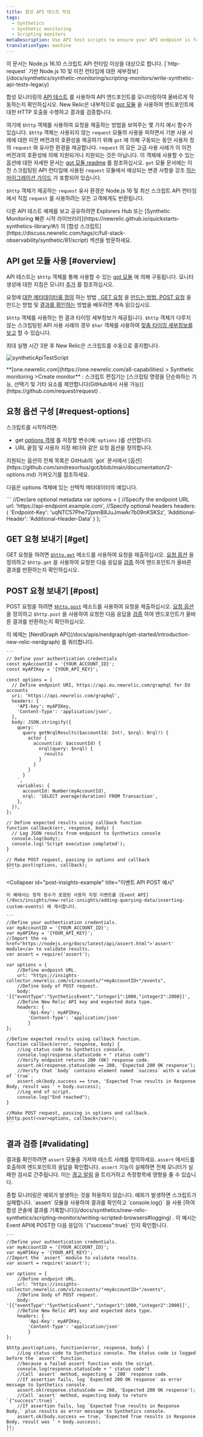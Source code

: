 ```yaml
---
title: 합성 API 테스트 작성
tags:
  - Synthetics
  - Synthetic monitoring
  - Scripting monitors
metaDescription: Use API test scripts to ensure your API endpoint is functioning correctly.
translationType: machine
---
```



<Callout variant="important">
  이 문서는 Node.js 16.10 스크립트 API 런타임 이상을 대상으로 합니다. [`http-request` 기반 Node.js 10 및 이전 런타임에 대한 세부정보](/docs/synthetics/synthetic-monitoring/scripting-monitors/write-synthetic-api-tests-legacy)
</Callout>

합성 모니터링의 [API 테스트](/docs/synthetics/new-relic-synthetics/getting-started/types-synthetics-monitors) 를 사용하여 API 엔드포인트를 모니터링하여 올바르게 작동하는지 확인하십시오. New Relic은 내부적으로 [got 모듈](https://github.com/sindresorhus/got) 을 사용하여 엔드포인트에 대한 HTTP 호출을 수행하고 결과를 검증합니다.

여기에 `$http` 객체를 사용하여 요청을 제출하는 방법을 보여주는 몇 가지 예시 함수가 있습니다. `$http` 객체는 사용되지 않는 `request` 모듈의 사용을 피하면서 기본 사용 사례에 대한 이전 버전과의 호환성을 제공하기 위해 `got` 에 의해 구동되는 동안 사용자 정의 `request` 와 유사한 환경을 제공합니다. `request` 의 모든 고급 사용 사례가 이 이전 버전과의 호환성에 의해 지원되거나 지원되는 것은 아닙니다. 이 객체에 사용할 수 있는 옵션에 대한 자세한 문서는 [got 모듈 readme](https://github.com/sindresorhus/got) 를 참조하십시오. `got` 모듈 문서에는 이전 스크립팅된 API 런타임에 사용된 `request` 모듈에서 예상되는 변경 사항을 강조 [하는 마이그레이션 가이드](https://github.com/sindresorhus/got/blob/main/documentation/migration-guides/request.md) 가 포함되어 있습니다.

`$http` 객체가 제공하는 `request` 유사 환경은 Node.js 16 및 최신 스크립트 API 런타임에서 직접 `request` 를 사용하려는 모든 고객에게도 반환됩니다.

<Callout variant="tip">
  다른 API 테스트 예제를 보고 공유하려면 Explorers Hub 또는 [Synthetic Monitoring 빠른 시작 라이브러리](https://newrelic.github.io/quickstarts-synthetics-library/#/) 의 [합성 스크립트](https://discuss.newrelic.com/tags/c/full-stack-observability/synthetic/81/script) 섹션을 방문하세요.
</Callout>

## API get 모듈 사용 [#overview]

API 테스트는 `$http` 객체를 통해 사용할 수 있는 [got 모듈](https://github.com/sindresorhus/got) 에 의해 구동됩니다. 모니터 생성에 대한 지침은 모니터 [추가](/docs/synthetics/new-relic-synthetics/using-monitors/adding-editing-monitors#adding-monitors) 를 참조하십시오.

요청에 [대한 메타데이터를 정의](#request-options) 하는 방법 [, GET 요청](#get) 을 [만드는 방법, POST 요청](#post) 을 만드는 방법 및 [결과를 확인하는](#validating) 방법을 배우려면 계속 읽으십시오.

`$http` 객체를 사용하는 한 결과 타이밍 세부정보가 제공됩니다. `$http` 객체가 다루지 않는 스크립팅된 API 사용 사례의 경우 `$har` 객체를 사용하여 [맞춤 타이밍 세부정보를 보고](/docs/synthetics/synthetic-monitoring/scripting-monitors/custom-timing-details/) 할 수 있습니다.

<Callout variant="important">
  최대 실행 시간 3분 후 New Relic은 스크립트를 수동으로 중지합니다.
</Callout>

<img
  title="syntheticApiTestScript"
  alt="syntheticApiTestScript"
  src={syntheticApiTestScript}
/>

<figcaption>
  **[one.newrelic.com](https://one.newrelic.com/all-capabilities) > Synthetic monitoring >Create monitor** : 스크립트 편집기는 [스크립팅 명령을 단순화하는 기능, 선택기 및 기타 요소를 제안합니다(GitHub에서 사용 가능)](https://github.com/request/request) .
</figcaption>

## 요청 옵션 구성 [#request-options]

스크립트를 시작하려면:

* get [options 객체](https://github.com/sindresorhus/got/blob/main/documentation/2-options.md) 를 저장할 변수(예: `options` )를 선언합니다.
* URL 끝점 및 사용자 지정 헤더와 같은 요청 옵션을 정의합니다.

<Callout variant="tip">
  지원되는 옵션의 전체 목록은 GitHub의 `got` 문서에서 [옵션](https://github.com/sindresorhus/got/blob/main/documentation/2-options.md) 가져오기를 참조하세요.
</Callout>

다음은 options 객체에 있는 선택적 메타데이터의 예입니다.

<CollapserGroup>
  <Collapser
    id="metadata-1"
    title="선택적 메타데이터 사용"
  >
    ```
    //Declare optional metadata
    var options = {
            //Specify the endpoint URL
            url: 'https://api-endpoint.example.com',
            //Specify optional headers
            headers: {
                    'Endpoint-Key': 'uqNTC57Phe72pnnB8JuJmwAr7b09nKSKSz',
                    'Additional-Header': 'Additional-Header-Data'
            }
    };
    ```
  </Collapser>
</CollapserGroup>

## GET 요청 보내기 [#get]

GET 요청을 하려면 [`$http.get`](https://github.com/request/request#requestget) 메소드를 사용하여 요청을 제출하십시오. [요청 옵션](#request-options) 을 정의하고 `$http.get` 을 사용하여 요청한 다음 응답을 [검증](#validating) 하여 엔드포인트가 올바른 결과를 반환하는지 확인하십시오.

## POST 요청 보내기 [#post]

POST 요청을 하려면 [`$http.post`](https://github.com/request/request#requestpost) 메소드를 사용하여 요청을 제출하십시오. [요청 옵션](#request-options) 을 정의하고 `$http.post` 을 사용하여 요청한 다음 응답을 [검증](#validating) 하여 엔드포인트가 올바른 결과를 반환하는지 확인하십시오.

<CollapserGroup>
  <Collapser
    id="get-nerdgraph-example"
    title="NerdGraph 예제"
  >
    이 예제는 [NerdGraph API](/docs/apis/nerdgraph/get-started/introduction-new-relic-nerdgraph) 를 쿼리합니다.

    ```
    // Define your authentication credentials
    const myAccountId = '{YOUR_ACCOUNT_ID}';
    const myAPIKey = '{YOUR_API_KEY}';

    const options = {
      // Define endpoint URI, https://api.eu.newrelic.com/graphql for EU accounts
      uri: 'https://api.newrelic.com/graphql',
      headers: {
        'API-key': myAPIKey,
        'Content-Type': 'application/json',
      },
      body: JSON.stringify({
        query: `
          query getNrqlResults($accountId: Int!, $nrql: Nrql!) {
            actor {
              account(id: $accountId) {
                nrql(query: $nrql) {
                  results
                }
              }
            }
          }
        `,
        variables: {
          accountId: Number(myAccountId),
          nrql: 'SELECT average(duration) FROM Transaction',
        },
      }),
    };

    // Define expected results using callback function
    function callback(err, response, body) {
      // Log JSON results from endpoint to Synthetics console
      console.log(body);
      console.log('Script execution completed');
    }

    // Make POST request, passing in options and callback
    $http.post(options, callback);
    ```
  </Collapser>

  <Collapser
    id="post-insights-example"
    title="이벤트 API POST 예시"
  >
    이 예에서는 정적 정수가 포함된 사용자 지정 이벤트를 [Event API](/docs/insights/new-relic-insights/adding-querying-data/inserting-custom-events) 에 게시합니다.

    ```
    //Define your authentication credentials.
    var myAccountID = '{YOUR_ACCOUNT_ID}';
    var myAPIKey = '{YOUR_API_KEY}';
    //Import the <a href="https://nodejs.org/docs/latest/api/assert.html">'assert' module</a> to validate results.
    var assert = require('assert');

    var options = {
        //Define endpoint URL.
        url: "https://insights-collector.newrelic.com/v1/accounts/"+myAccountID+"/events",
        //Define body of POST request.
        body: '[{"eventType":"SyntheticsEvent","integer1":1000,"integer2":2000}]',
        //Define New Relic API key and expected data type.
        headers: {
            'Api-Key': myAPIKey,
            'Content-Type': 'application/json'
            }
    };

    //Define expected results using callback function.
    function callback(error, response, body) {
        //Log status code to Synthetics console.
        console.log(response.statusCode + " status code")
        //Verify endpoint returns 200 (OK) response code.
        assert.ok(response.statusCode == 200, 'Expected 200 OK response');
        //Verify that `body` contains element named `success` with a value of `true`.
        assert.ok(body.success == true, 'Expected True results in Response Body, result was ' + body.success);
        //Log end of script.
        console.log("End reached");
    }

    //Make POST request, passing in options and callback.
    $http.post(<var>options, callback</var>);
    ```
  </Collapser>
</CollapserGroup>

## 결과 검증 [#validating]

결과를 확인하려면 `assert` 모듈을 가져와 테스트 사례를 정의하세요. `assert` 메서드를 호출하여 엔드포인트의 응답을 확인합니다. `assert` 기능이 실패하면 전체 모니터가 실패한 검사로 간주됩니다. 이는 [경고 알림](/docs/synthetics/new-relic-synthetics/using-monitors/alerting-synthetics#alerts) 을 트리거하고 측정항목에 영향을 줄 수 있습니다.

<Callout variant="important">
  종합 모니터링은 예외가 발생하는 것을 허용하지 않습니다. 예외가 발생하면 스크립트가 실패합니다. `assert` 모듈을 사용하여 결과를 확인하고 `console.log()` 을 사용 [하여 합성 콘솔에 결과를 기록합니다](/docs/synthetics/new-relic-synthetics/scripting-monitors/writing-scripted-browsers#logging) .
</Callout>

<CollapserGroup>
  <Collapser
    id="validation-insights-example"
    title="이벤트 API 검증 예시"
  >
    이 예시는 Event API에 POST한 다음 응답이 `{"success":true}` 인지 확인합니다.

    ```
    //Define your authentication credentials.
    var myAccountID = '{YOUR_ACCOUNT_ID}';
    var myAPIKey = '{YOUR_API_KEY}';
    //Import the `assert` module to validate results.
    var assert = require('assert');

    var options = {
        //Define endpoint URL.
        url: "https://insights-collector.newrelic.com/v1/accounts/"+myAccountID+"/events",
        //Define body of POST request.
        body: '[{"eventType":"SyntheticsEvent","integer1":1000,"integer2":2000}]',
        //Define New Relic API key and expected data type.
        headers: {
            'Api-Key': myAPIKey,
            'Content-Type': 'application/json'
            }
    };

    $http.post(options, function(error, response, body) {
        //Log status code to Synthetics console. The status code is logged before the `assert` function, 
        //because a failed assert function ends the script.
        console.log(response.statusCode + " status code")
        //Call `assert` method, expecting a `200` response code.
        //If assertion fails, log `Expected 200 OK response` as error message to Synthetics console.
        assert.ok(response.statusCode == 200, 'Expected 200 OK response');  
        //Call `assert` method, expecting body to return `{"success":true}`.
        //If assertion fails, log `Expected True results in Response Body,` plus results as error message to Synthetics console. 
        assert.ok(body.success == true, 'Expected True results in Response Body, result was ' + body.success);
    });
    ```
  </Collapser>
</CollapserGroup>